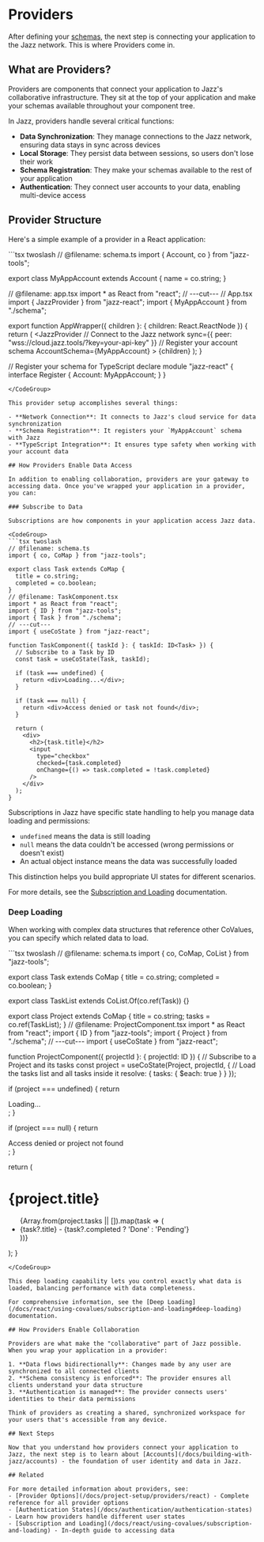 
# Providers

After defining your [schemas](/docs/building-with-jazz/schemas), the next step is connecting your application to the Jazz network. This is where Providers come in.

## What are Providers?

Providers are components that connect your application to Jazz's collaborative infrastructure. They sit at the top of your application and make your schemas available throughout your component tree.

In Jazz, providers handle several critical functions:

- **Data Synchronization**: They manage connections to the Jazz network, ensuring data stays in sync across devices
- **Local Storage**: They persist data between sessions, so users don't lose their work
- **Schema Registration**: They make your schemas available to the rest of your application
- **Authentication**: They connect user accounts to your data, enabling multi-device access

## Provider Structure

Here's a simple example of a provider in a React application:

<CodeGroup>
```tsx twoslash
// @filename: schema.ts
import { Account, co } from "jazz-tools";

export class MyAppAccount extends Account {
  name = co.string;
}

// @filename: app.tsx
import * as React from "react";
// ---cut---
// App.tsx
import { JazzProvider } from "jazz-react";
import { MyAppAccount } from "./schema";

export function AppWrapper({ children }: { children: React.ReactNode }) {
  return (
    <JazzProvider
      // Connect to the Jazz network
      sync={{ 
        peer: "wss://cloud.jazz.tools/?key=your-api-key"
      }}
      // Register your account schema
      AccountSchema={MyAppAccount}
    >
      {children}
    </JazzProvider>
  );
}

// Register your schema for TypeScript
declare module "jazz-react" {
  interface Register {
    Account: MyAppAccount;
  }
}
```
</CodeGroup>

This provider setup accomplishes several things:

- **Network Connection**: It connects to Jazz's cloud service for data synchronization
- **Schema Registration**: It registers your `MyAppAccount` schema with Jazz
- **TypeScript Integration**: It ensures type safety when working with your account data

## How Providers Enable Data Access

In addition to enabling collaboration, providers are your gateway to accessing data. Once you've wrapped your application in a provider, you can:

### Subscribe to Data

Subscriptions are how components in your application access Jazz data.

<CodeGroup>
```tsx twoslash
// @filename: schema.ts
import { co, CoMap } from "jazz-tools";

export class Task extends CoMap {
  title = co.string;
  completed = co.boolean;
}
// @filename: TaskComponent.tsx
import * as React from "react";
import { ID } from "jazz-tools";
import { Task } from "./schema";
// ---cut---
import { useCoState } from "jazz-react";

function TaskComponent({ taskId }: { taskId: ID<Task> }) {
  // Subscribe to a Task by ID
  const task = useCoState(Task, taskId);
  
  if (task === undefined) {
    return <div>Loading...</div>;
  }
  
  if (task === null) {
    return <div>Access denied or task not found</div>;
  }
  
  return (
    <div>
      <h2>{task.title}</h2>
      <input 
        type="checkbox" 
        checked={task.completed}
        onChange={() => task.completed = !task.completed}
      />
    </div>
  );
}
```
</CodeGroup>

Subscriptions in Jazz have specific state handling to help you manage data loading and permissions:

- `undefined` means the data is still loading
- `null` means the data couldn't be accessed (wrong permissions or doesn't exist)
- An actual object instance means the data was successfully loaded

This distinction helps you build appropriate UI states for different scenarios.

For more details, see the [Subscription and Loading](/docs/react/using-covalues/subscription-and-loading) documentation.

### Deep Loading

When working with complex data structures that reference other CoValues, you can specify which related data to load.

<CodeGroup>
```tsx twoslash
// @filename: schema.ts
import { co, CoMap, CoList } from "jazz-tools";

export class Task extends CoMap {
  title = co.string;
  completed = co.boolean;
}

export class TaskList extends CoList.Of(co.ref(Task)) {}

export class Project extends CoMap {
  title = co.string;
  tasks = co.ref(TaskList);
}
// @filename: ProjectComponent.tsx
import * as React from "react";
import { ID } from "jazz-tools";
import { Project } from "./schema";
// ---cut---
import { useCoState } from "jazz-react";

function ProjectComponent({ projectId }: { projectId: ID<Project> }) {
  // Subscribe to a Project and its tasks
  const project = useCoState(Project, projectId, {
    // Load the tasks list and all tasks inside it
    resolve: {
      tasks: {
        $each: true
      }
    }
  });
  
  if (project === undefined) {
    return <div>Loading...</div>;
  }
  
  if (project === null) {
    return <div>Access denied or project not found</div>;
  }
  
  return (
    <div>
      <h1>{project.title}</h1>
      <ul>
        {Array.from(project.tasks || []).map(task => (
          <li key={task?.id}>
            {task?.title} - {task?.completed ? 'Done' : 'Pending'}
          </li>
        ))}
      </ul>
    </div>
  );
}
```
</CodeGroup>

This deep loading capability lets you control exactly what data is loaded, balancing performance with data completeness.

For comprehensive information, see the [Deep Loading](/docs/react/using-covalues/subscription-and-loading#deep-loading) documentation.

## How Providers Enable Collaboration

Providers are what make the "collaborative" part of Jazz possible. When you wrap your application in a provider:

1. **Data flows bidirectionally**: Changes made by any user are synchronized to all connected clients
2. **Schema consistency is enforced**: The provider ensures all clients understand your data structure
3. **Authentication is managed**: The provider connects users' identities to their data permissions

Think of providers as creating a shared, synchronized workspace for your users that's accessible from any device.

## Next Steps

Now that you understand how providers connect your application to Jazz, the next step is to learn about [Accounts](/docs/building-with-jazz/accounts) - the foundation of user identity and data in Jazz.

## Related

For more detailed information about providers, see:
- [Provider Options](/docs/project-setup/providers/react) - Complete reference for all provider options
- [Authentication States](/docs/authentication/authentication-states) - Learn how providers handle different user states
- [Subscription and Loading](/docs/react/using-covalues/subscription-and-loading) - In-depth guide to accessing data
